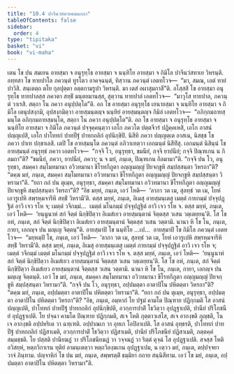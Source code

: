 ```yaml
---
title: "10.4 ปาจีนวํสทายคมนกถา"
tableOfContents: false
sidebar:
  order: 4
type: "tipitaka"
basket: "vi"
book: "vi-maha"
---
```



<DynamicBreadcrumb />

<Division number="466" book="vi-maha">

<Paragraph number="1992" book="vi-maha">
เตน โข ปน สมเยน อายสฺมา จ อนุรุทฺโธ อายสฺมา จ นนฺทิโย อายสฺมา จ กิมิโล ปาจีนวํสทาเย วิหรนฺติ. อทฺทสา โข ทายปาโล ภควนฺตํ ทูรโตว อาคจฺฉนฺตํ, ทิสฺวาน ภควนฺตํ เอตทโวจ—  “มา, สมณ, เอตํ ทายํ ปาวิสิ. สนฺเตตฺถ ตโย กุลปุตฺตา อตฺตกามรูปา วิหรนฺติ. มา เตสํ อผาสุมกาสี”ติ. อโสฺสสิ โข อายสฺมา อนุรุทฺโธ ทายปาลสฺส ภควตา สทฺธิํ มนฺตยมานสฺส, สุตฺวาน ทายปาลํ เอตทโวจ—  “มาวุโส ทายปาล, ภควนฺตํ วาเรสิ. สตฺถา โน ภควา อนุปฺปตฺโต”ติ. อถ โข อายสฺมา อนุรุทฺโธ เยนายสฺมา จ นนฺทิโย อายสฺมา จ กิมิโล เตนุปสงฺกมิ, อุปสงฺกมิตฺวา อายสฺมนฺตญฺจ นนฺทิยํ อายสฺมนฺตญฺจ กิมิลํ เอตทโวจ—  “อภิกฺกมถายสฺมนฺโต อภิกฺกมถายสฺมนฺโต, สตฺถา โน ภควา อนุปฺปตฺโต”ติ.
</Paragraph>

<Paragraph number="1993" book="vi-maha">
อถ โข อายสฺมา จ อนุรุทฺโธ อายสฺมา จ นนฺทิโย อายสฺมา จ กิมิโล ภควนฺตํ ปจฺจุคฺคนฺตฺวา เอโก ภควโต ปตฺตจีวรํ ปฏิคฺคเหสิ, เอโก อาสนํ ปญฺญเปสิ, เอโก ปาโททกํ ปาทปีฐํ ปาทกถลิกํ อุปนิกฺขิปิ. นิสีทิ ภควา ปญฺญตฺเต อาสเน, นิสชฺช โข ภควา ปาเท ปกฺขาเลสิ. เตปิ โข อายสฺมนฺโต ภควนฺตํ อภิวาเทตฺวา เอกมนฺตํ นิสีทิํสุ. เอกมนฺตํ นิสินฺนํ โข อายสฺมนฺตํ อนุรุทฺธํ ภควา เอตทโวจ—  “กจฺจิ โว, อนุรุทฺธา, ขมนียํ, กจฺจิ ยาปนียํ; กจฺจิ ปิณฺฑเกน น กิลมถา”ติ? “ขมนียํ, ภควา, ยาปนียํ, ภควา; น จ มยํ, ภนฺเต, ปิณฺฑเกน กิลมามา”ติ.
</Paragraph>

<Paragraph number="1994" book="vi-maha">
“กจฺจิ ปน โว, อนุรุทฺธา, สมคฺคา สมฺโมทมานา อวิวทมานา ขีโรทกีภูตา อญฺญมญฺญํ ปิยจกฺขูหิ สมฺปสฺสนฺตา วิหรถา”ติ? “ตคฺฆ มยํ, ภนฺเต, สมคฺคา สมฺโมทมานา อวิวทมานา ขีโรทกีภูตา อญฺญมญฺญํ ปิยจกฺขูหิ สมฺปสฺสนฺตา วิหรามา”ติ. “ยถา กถํ ปน ตุเมฺห, อนุรุทฺธา, สมคฺคา สมฺโมทมานา อวิวทมานา ขีโรทกีภูตา อญฺญมญฺญํ ปิยจกฺขูหิ สมฺปสฺสนฺตา วิหรถา”ติ? “อิธ มยฺหํ, ภนฺเต, เอวํ โหติ—  ‘ลาภา วต เม, สุลทฺธํ วต เม, โยหํ เอวรูเปหิ สพฺรหฺมจารีหิ สทฺธิํ วิหรามี’ติ. ตสฺส มยฺหํ, ภนฺเต, อิเมสุ อายสฺมนฺเตสุ เมตฺตํ กายกมฺมํ ปจฺจุปฏฺฐิตํ อาวิ เจว รโห จ; เมตฺตํ วจีกมฺมํ…  เมตฺตํ มโนกมฺมํ ปจฺจุปฏฺฐิตํ อาวิ เจว รโห จ. ตสฺส มยฺหํ, ภนฺเต, เอวํ โหติ—  ‘ยนฺนูนาหํ สกํ จิตฺตํ นิกฺขิปิตฺวา อิเมสํเยว อายสฺมนฺตานํ จิตฺตสฺส วเสน วตฺเตยฺยนฺ’ติ. โส โข อหํ, ภนฺเต, สกํ จิตฺตํ นิกฺขิปิตฺวา อิเมสํเยว อายสฺมนฺตานํ จิตฺตสฺส วเสน วตฺตามิ. นานา หิ โข โน, ภนฺเต, กายา, เอกญฺจ ปน มญฺเญ จิตฺตนฺ”ติ.
</Paragraph>

<Paragraph number="1995" book="vi-maha">
อายสฺมาปิ โข นนฺทิโย …เป…  อายสฺมาปิ โข กิมิโล ภควนฺตํ เอตทโวจ—  “มยฺหมฺปิ โข, ภนฺเต, เอวํ โหติ—  ‘ลาภา วต เม, สุลทฺธํ วต เม, โยหํ เอวรูเปหิ สพฺรหฺมจารีหิ สทฺธิํ วิหรามี’ติ. ตสฺส มยฺหํ, ภนฺเต, อิเมสุ อายสฺมนฺเตสุ เมตฺตํ กายกมฺมํ ปจฺจุปฏฺฐิตํ อาวิ เจว รโห จ; เมตฺตํ วจีกมฺมํ เมตฺตํ มโนกมฺมํ ปจฺจุปฏฺฐิตํ อาวิ เจว รโห จ. ตสฺส มยฺหํ, ภนฺเต, เอวํ โหติ—  ‘ยนฺนูนาหํ สกํ จิตฺตํ นิกฺขิปิตฺวา อิเมสํเยว อายสฺมนฺตานํ จิตฺตสฺส วเสน วตฺเตยฺยนฺ’ติ. โส โข อหํ, ภนฺเต, สกํ จิตฺตํ นิกฺขิปิตฺวา อิเมสํเยว อายสฺมนฺตานํ จิตฺตสฺส วเสน วตฺตามิ. นานา หิ โข โน, ภนฺเต, กายา, เอกญฺจ ปน มญฺเญ จิตฺตนฺติ. เอวํ โข มยํ, ภนฺเต, สมคฺคา สมฺโมทมานา อวิวทมานา ขีโรทกีภูตา อญฺญมญฺญํ ปิยจกฺขูหิ สมฺปสฺสนฺตา วิหรามา”ติ.
</Paragraph>

<Paragraph number="1996" book="vi-maha">
“กจฺจิ ปน โว, อนุรุทฺธา, อปฺปมตฺตา อาตาปิโน ปหิตตฺตา วิหรถา”ติ? “ตคฺฆ มยํ, ภนฺเต, อปฺปมตฺตา อาตาปิโน ปหิตตฺตา วิหรามา”ติ. “ยถา กถํ ปน ตุเมฺห, อนุรุทฺธา, อปฺปมตฺตา อาตาปิโน ปหิตตฺตา วิหรถา”ติ? “อิธ, ภนฺเต, อมฺหากํ โย ปฐมํ คามโต ปิณฺฑาย ปฏิกฺกมติ โส อาสนํ ปญฺญเปติ, ปาโททกํ ปาทปีฐํ ปาทกถลิกํ อุปนิกฺขิปติ, อวกฺการปาติํ โธวิตฺวา อุปฏฺฐาเปติ, ปานียํ ปริโภชนียํ อุปฏฺฐาเปติ. โย ปจฺฉา คามโต ปิณฺฑาย ปฏิกฺกมติ, สเจ โหติ ภุตฺตาวเสโส, สเจ อากงฺขติ ภุญฺชติ, โน เจ อากงฺขติ อปฺปหริเต วา ฉฑฺเฑติ. อปฺปาณเก วา อุทเก โอปิลาเปติ. โส อาสนํ อุทฺธรติ, ปาโททกํ ปาทปีฐํ ปาทกถลิกํ ปฏิสาเมติ, อวกฺการปาติํ โธวิตฺวา ปฏิสาเมติ, ปานียํ ปริโภชนียํ ปฏิสาเมติ, ภตฺตคฺคํ สมฺมชฺชติ. โย ปสฺสติ ปานียฆฏํ วา ปริโภชนียฆฏํ วา วจฺจฆฏํ วา ริตฺตํ ตุจฺฉํ โส อุปฏฺฐาเปติ. สจสฺส โหติ อวิสยฺหํ, หตฺถวิกาเรน ทุติยํ อามนฺเตตฺวา หตฺถวิลงฺฆเกน อุปฏฺฐาเปม, น เตฺวว มยํ, ภนฺเต, ตปฺปจฺจยา วาจํ ภินฺทาม. ปญฺจาหิกํ โข ปน มยํ, ภนฺเต, สพฺพรตฺติํ ธมฺมิยา กถาย สนฺนิสีทาม. เอวํ โข มยํ, ภนฺเต, อปฺปมตฺตา อาตาปิโน ปหิตตฺตา วิหรามา”ติ.
</Paragraph>
</Division>